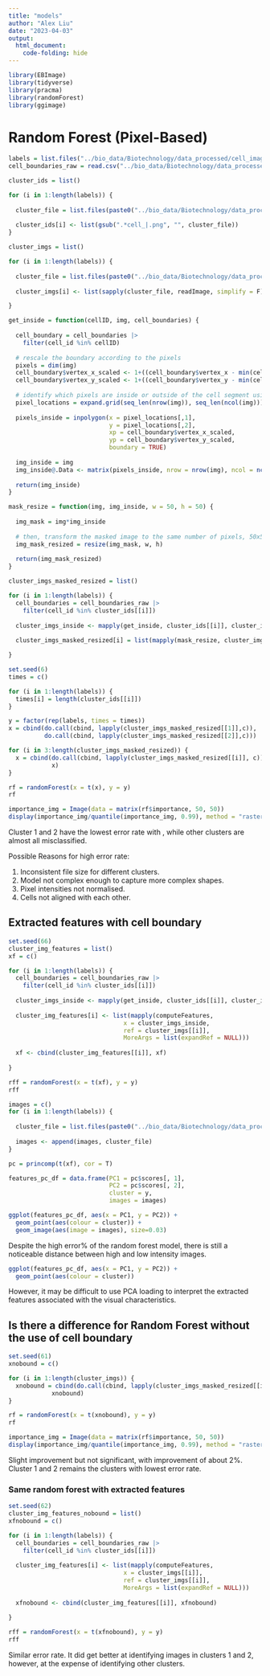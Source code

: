 ```yaml
---
title: "models"
author: "Alex Liu"
date: "2023-04-03"
output: 
  html_document:
    code-folding: hide
---
```


```r
library(EBImage)
library(tidyverse)
library(pracma)
library(randomForest)
library(ggimage)
```

# Random Forest (Pixel-Based)

```r
labels = list.files("../bio_data/Biotechnology/data_processed/cell_images/")
cell_boundaries_raw = read.csv("../bio_data/Biotechnology/data_processed/cell_boundaries.csv.gz")

cluster_ids = list()

for (i in 1:length(labels)) {
  
  cluster_file = list.files(paste0("../bio_data/Biotechnology/data_processed/cell_images/", labels[i]))
  
  cluster_ids[i] <- list(gsub(".*cell_|.png", "", cluster_file))
}

cluster_imgs = list()

for (i in 1:length(labels)) {
  
  cluster_file = list.files(paste0("../bio_data/Biotechnology/data_processed/cell_images/", labels[i]), full.names=T)
  
  cluster_imgs[i] <- list(sapply(cluster_file, readImage, simplify = F))

}
```

```r
get_inside = function(cellID, img, cell_boundaries) {
  
  cell_boundary = cell_boundaries |>
    filter(cell_id %in% cellID)
  
  # rescale the boundary according to the pixels
  pixels = dim(img)
  cell_boundary$vertex_x_scaled <- 1+((cell_boundary$vertex_x - min(cell_boundary$vertex_x))/0.2125)
  cell_boundary$vertex_y_scaled <- 1+((cell_boundary$vertex_y - min(cell_boundary$vertex_y))/0.2125)
  
  # identify which pixels are inside or outside of the cell segment using inpolygon
  pixel_locations = expand.grid(seq_len(nrow(img)), seq_len(ncol(img)))
  
  pixels_inside = inpolygon(x = pixel_locations[,1],
                            y = pixel_locations[,2],
                            xp = cell_boundary$vertex_x_scaled,
                            yp = cell_boundary$vertex_y_scaled,
                            boundary = TRUE)
  
  img_inside = img
  img_inside@.Data <- matrix(pixels_inside, nrow = nrow(img), ncol = ncol(img))
  
  return(img_inside)
}

mask_resize = function(img, img_inside, w = 50, h = 50) {
  
  img_mask = img*img_inside
  
  # then, transform the masked image to the same number of pixels, 50x50
  img_mask_resized = resize(img_mask, w, h)
  
  return(img_mask_resized)
}
```

```r
cluster_imgs_masked_resized = list()

for (i in 1:length(labels)) {
  cell_boundaries = cell_boundaries_raw |>
    filter(cell_id %in% cluster_ids[[i]])
    
  cluster_imgs_inside <- mapply(get_inside, cluster_ids[[i]], cluster_imgs[[i]], MoreArgs = list(cell_boundaries = cell_boundaries), SIMPLIFY = FALSE)
  
  cluster_imgs_masked_resized[i] = list(mapply(mask_resize, cluster_imgs[[i]], cluster_imgs_inside, SIMPLIFY = FALSE))

}
```

```r
set.seed(6)
times = c()

for (i in 1:length(labels)) {
  times[i] = length(cluster_ids[[i]])
}

y = factor(rep(labels, times = times))
x = cbind(do.call(cbind, lapply(cluster_imgs_masked_resized[[1]],c)),
          do.call(cbind, lapply(cluster_imgs_masked_resized[[2]],c)))

for (i in 3:length(cluster_imgs_masked_resized)) {
  x = cbind(do.call(cbind, lapply(cluster_imgs_masked_resized[[i]], c)),
            x)
}

rf = randomForest(x = t(x), y = y)
rf
```

```r
importance_img = Image(data = matrix(rf$importance, 50, 50))
display(importance_img/quantile(importance_img, 0.99), method = "raster")
```

Cluster 1 and 2 have the lowest error rate with , while other clusters are almost all misclassified.

Possible Reasons for high error rate:

1. Inconsistent file size for different clusters.
2. Model not complex enough to capture more complex shapes.
3. Pixel intensities not normalised.
4. Cells not aligned with each other.

## Extracted features with cell boundary
```r
set.seed(66)
cluster_img_features = list()
xf = c()

for (i in 1:length(labels)) {
  cell_boundaries = cell_boundaries_raw |>
    filter(cell_id %in% cluster_ids[[i]])
    
  cluster_imgs_inside <- mapply(get_inside, cluster_ids[[i]], cluster_imgs[[i]], MoreArgs = list(cell_boundaries = cell_boundaries), SIMPLIFY = FALSE)
  
  cluster_img_features[i] <- list(mapply(computeFeatures,
                                x = cluster_imgs_inside,
                                ref = cluster_imgs[[i]],
                                MoreArgs = list(expandRef = NULL)))
  
  xf <- cbind(cluster_img_features[[i]], xf)
  
}

rff = randomForest(x = t(xf), y = y)
rff
```

```r
images = c()
for (i in 1:length(labels)) {
  
  cluster_file = list.files(paste0("../bio_data/Biotechnology/data_processed/cell_images/", labels[i]), full.names = T)
  
  images <- append(images, cluster_file)
}

pc = princomp(t(xf), cor = T)

features_pc_df = data.frame(PC1 = pc$scores[, 1],
                            PC2 = pc$scores[, 2],
                            cluster = y,
                            images = images)

ggplot(features_pc_df, aes(x = PC1, y = PC2)) + 
  geom_point(aes(colour = cluster)) +
  geom_image(aes(image = images), size=0.03)
```

Despite the high error% of the random forest model, there is still a noticeable distance between high and low intensity images. 

```r
ggplot(features_pc_df, aes(x = PC1, y = PC2)) + 
  geom_point(aes(colour = cluster))
```

However, it may be difficult to use PCA loading to interpret the extracted features associated with the visual characteristics.

## Is there a difference for Random Forest without the use of cell boundary

```r
set.seed(61)
xnobound = c()

for (i in 1:length(cluster_imgs)) {
  xnobound = cbind(do.call(cbind, lapply(cluster_imgs_masked_resized[[i]], c)),
            xnobound)
}

rf = randomForest(x = t(xnobound), y = y)
rf
```

```r
importance_img = Image(data = matrix(rf$importance, 50, 50))
display(importance_img/quantile(importance_img, 0.99), method = "raster")
```


Slight improvement but not significant, with improvement of about 2%. Cluster 1 and 2 remains the clusters with lowest error rate.

### Same random forest with extracted features

```r
set.seed(62)
cluster_img_features_nobound = list()
xfnobound = c()

for (i in 1:length(labels)) {
  cell_boundaries = cell_boundaries_raw |>
    filter(cell_id %in% cluster_ids[[i]])
  
  cluster_img_features[i] <- list(mapply(computeFeatures,
                                x = cluster_imgs[[i]],
                                ref = cluster_imgs[[i]],
                                MoreArgs = list(expandRef = NULL)))
  
  xfnobound <- cbind(cluster_img_features[[i]], xfnobound)
  
}

rff = randomForest(x = t(xfnobound), y = y)
rff

```

Similar error rate. It did get better at identifying images in clusters 1 and 2, however, at the expense of identifying other clusters. 


